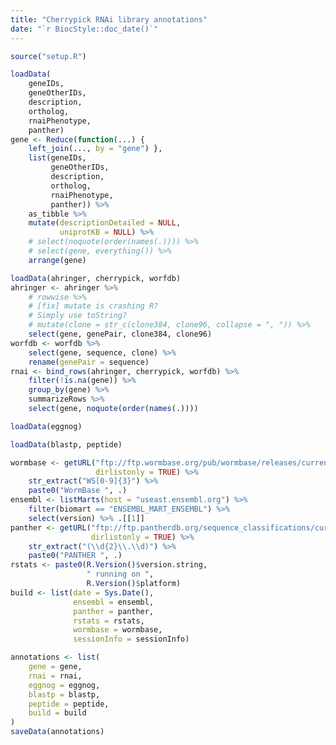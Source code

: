 ```yaml
---
title: "Cherrypick RNAi library annotations"
date: "`r BiocStyle::doc_date()`"
---
```


```r
source("setup.R")
```

```r
loadData(
    geneIDs,
    geneOtherIDs,
    description,
    ortholog,
    rnaiPhenotype,
    panther)
gene <- Reduce(function(...) {
    left_join(..., by = "gene") },
    list(geneIDs,
         geneOtherIDs,
         description,
         ortholog,
         rnaiPhenotype,
         panther)) %>%
    as_tibble %>%
    mutate(descriptionDetailed = NULL,
           uniprotKB = NULL) %>%
    # select(noquote(order(names(.)))) %>%
    # select(gene, everything()) %>%
    arrange(gene)
```

```r
loadData(ahringer, cherrypick, worfdb)
ahringer <- ahringer %>%
    # rowwise %>%
    # [fix] mutate is crashing R?
    # Simply use toString?
    # mutate(clone = str_c(clone384, clone96, collapse = ", ")) %>%
    select(gene, genePair, clone384, clone96)
worfdb <- worfdb %>%
    select(gene, sequence, clone) %>%
    rename(genePair = sequence)
rnai <- bind_rows(ahringer, cherrypick, worfdb) %>%
    filter(!is.na(gene)) %>%
    group_by(gene) %>%
    summarizeRows %>%
    select(gene, noquote(order(names(.))))
```

```r
loadData(eggnog)
```

```r
loadData(blastp, peptide)
```

```r
wormbase <- getURL("ftp://ftp.wormbase.org/pub/wormbase/releases/current-production-release/ONTOLOGY/",
                   dirlistonly = TRUE) %>%
    str_extract("WS[0-9]{3}") %>%
    paste0("WormBase ", .)
ensembl <- listMarts(host = "useast.ensembl.org") %>%
    filter(biomart == "ENSEMBL_MART_ENSEMBL") %>%
    select(version) %>% .[[1]]
panther <- getURL("ftp://ftp.pantherdb.org/sequence_classifications/current_release/PANTHER_Sequence_Classification_files/",
                  dirlistonly = TRUE) %>%
    str_extract("(\\d{2}\\.\\d)") %>%
    paste0("PANTHER ", .)
rstats <- paste0(R.Version()$version.string,
                 " running on ",
                 R.Version()$platform)
build <- list(date = Sys.Date(),
              ensembl = ensembl,
              panther = panther,
              rstats = rstats,
              wormbase = wormbase,
              sessionInfo = sessionInfo)
```

```r
annotations <- list(
    gene = gene,
    rnai = rnai,
    eggnog = eggnog,
    blastp = blastp,
    peptide = peptide,
    build = build
)
saveData(annotations)
```
